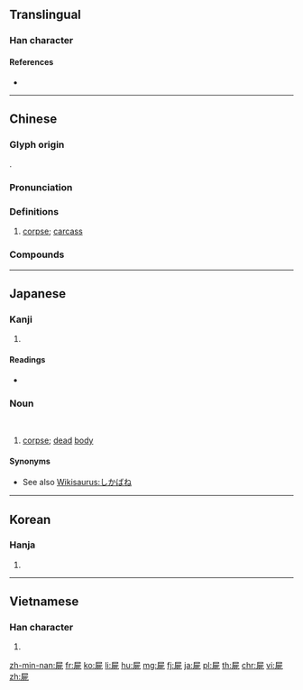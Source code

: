 {{also|尸}}
==Translingual==

===Han character===
{{Han char|rn=44|rad=尸|as=06|sn=9|four=77211|canj=SMNP|ids=⿸尸死}}

====References====
* {{Han ref|kx=0301.240|dkj=07688|dj=0598.140|hdz=20971.090|uh=5C4D|ud=23629|bh=ABCD|bd=43981}}

----

==Chinese==
{{zh-forms|s=尸|alt=尸}}

===Glyph origin===
{{Han etym}}
{{Han compound|尸|死|ls=ic}}.

===Pronunciation===
{{zh-pron
|m=shī
|c=si1
|h=pfs=sṳ̂
|md=sĭ
|mn=si
|mn-t=si1
|w=1sr
|mc=y
|oc=y
|cat=n
}}

===Definitions===
{{zh-hanzi}}

# [[corpse]]; [[carcass]] {{zh-mw|具|c:條}}

===Compounds===
{{zh-der|全屍|伏屍|五馬分屍|劈屍萬段|屍橫遍野|伍員鞭屍|屍骨未寒|借屍還魂|屍變|屍骨無存|屍體|屍骸|屍骨早寒|屍骨|屍櫬|屍山血海|屍靈|屍首|停屍|屍蠟|屍格|停屍間|拋屍露骨|檢屍|挺屍|死屍|殭屍|戮屍|碎屍萬段|暴屍於市|焚屍揚灰|蒸骨驗屍|浮屍|毀屍滅跡|收屍|撞屍|詐屍|走肉行屍|簡屍|走骨行屍|血海屍山|認屍|驗屍|馬革裹屍|遊營撞屍|行屍視肉|裹屍馬革|鞭屍|裹屍|陳屍}}

----

==Japanese==

===Kanji===
{{ja-kanji|grade=|rs=尸06}}

# {{defn|lang=ja|sort=尸06}}

====Readings====
* {{ja-readings|on=[[し]] (shi)|kun=[[しかばね]] (shikabane)}}

===Noun===
{{ja-noun|しかばね}}<br/>
{{ja-altread|hira=かばね}}

# [[corpse]]; [[dead]] [[body]]

====Synonyms====
* See also [[Wikisaurus:しかばね]]

----

==Korean==

===Hanja===
{{ko-hanja|hangeul=시|rv=si|mr=si}}

# {{defn|lang=ko|sort=尸06}}

----

==Vietnamese==

===Han character===
{{vi-hantu|[[thi]], [[thây]]|rs=尸06}}

# {{defn|lang=vi|sort=尸06}}

[[zh-min-nan:屍]]
[[fr:屍]]
[[ko:屍]]
[[li:屍]]
[[hu:屍]]
[[mg:屍]]
[[fj:屍]]
[[ja:屍]]
[[pl:屍]]
[[th:屍]]
[[chr:屍]]
[[vi:屍]]
[[zh:屍]]